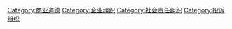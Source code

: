 [[Category:商业道德|Category:商业道德]]
[[Category:企业组织|Category:企业组织]]
[[Category:社会责任组织|Category:社会责任组织]]
[[Category:投诉组织|Category:投诉组织]]